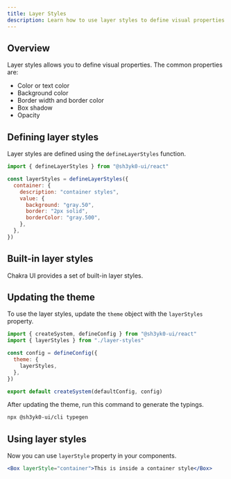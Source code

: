 ```yaml
---
title: Layer Styles
description: Learn how to use layer styles to define visual properties.
---
```


## Overview

Layer styles allows you to define visual properties. The common properties are:

- Color or text color
- Background color
- Border width and border color
- Box shadow
- Opacity

## Defining layer styles

Layer styles are defined using the `defineLayerStyles` function.

```js title="layer-styles.ts"
import { defineLayerStyles } from "@sh3yk0-ui/react"

const layerStyles = defineLayerStyles({
  container: {
    description: "container styles",
    value: {
      background: "gray.50",
      border: "2px solid",
      borderColor: "gray.500",
    },
  },
})
```

## Built-in layer styles

Chakra UI provides a set of built-in layer styles.

<ExamplePreview name="tokens/layer-style" />

## Updating the theme

To use the layer styles, update the `theme` object with the `layerStyles`
property.

```js title="theme.ts"
import { createSystem, defineConfig } from "@sh3yk0-ui/react"
import { layerStyles } from "./layer-styles"

const config = defineConfig({
  theme: {
    layerStyles,
  },
})

export default createSystem(defaultConfig, config)
```

After updating the theme, run this command to generate the typings.

```bash
npx @sh3yk0-ui/cli typegen
```

## Using layer styles

Now you can use `layerStyle` property in your components.

```jsx
<Box layerStyle="container">This is inside a container style</Box>
```

